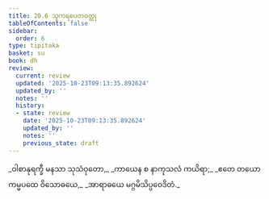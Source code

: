 ```yaml
---
title: 20.6 သူကရပေတဝတ္ထု
tableOfContents: false
sidebar:
  order: 6
type: tipitaka
basket: su
book: dh
review:
  current: review
  updated: '2025-10-23T09:13:35.892624'
  updated_by: ''
  notes: ''
  history:
  - state: review
    date: '2025-10-23T09:13:35.892624'
    updated_by: ''
    notes: ''
    previous_state: draft
---
```



<ReviewStatus review={frontmatter.review} showDetails={true} />

<HypothesisAnnotation frontmatter={frontmatter} />

<DynamicBreadcrumb />

<Division number="281" book="dh" e="ch" v="18" p="53">

<Paragraph number="303" type="verses" book="dh">
_ဝါစာနုရက္ခီ မနသာ သုသံဝုတော,_  
_ကာယေန စ နာကုသလံ ကယိရာ;_  
_ဧတေ တယော ကမ္မပထေ ဝိသောဓယေ,_  
_အာရာဓယေ မဂ္ဂမိသိပ္ပဝေဒိတံ._
</Paragraph>
</Division>